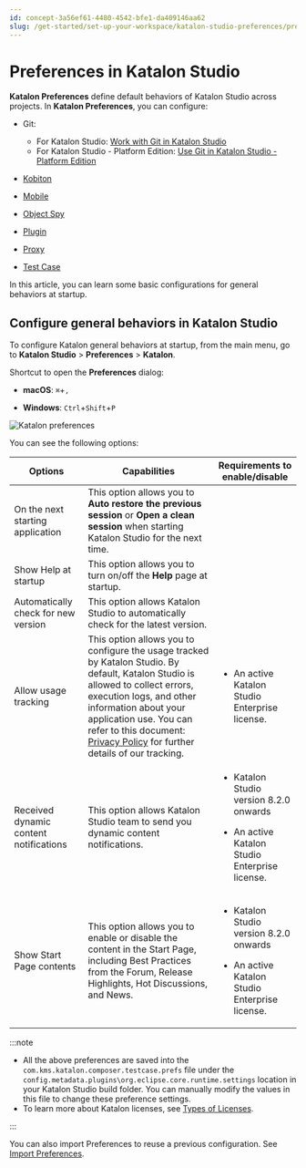 ```yaml
---
id: concept-3a56ef61-4480-4542-bfe1-da409146aa62
slug: /get-started/set-up-your-workspace/katalon-studio-preferences/preferences-in-katalon-studio
---
```


# Preferences in Katalon Studio

**Katalon Preferences** define default behaviors of Katalon Studio across projects. In **Katalon Preferences**, you can configure:

-   Git:

    -   For Katalon Studio: [Work with Git in Katalon Studio](/create-tests/manage-projects/project-settings/git-integration/work-with-git-in-katalon-studio)
    -   For Katalon Studio - Platform Edition: [Use Git in Katalon Studio - Platform Edition](/create-tests/manage-projects/project-settings/git-integration/work-with-git-in-katalon-studio-platform-edition)
-   [Kobiton](/execute/cloud-based-test-execution/integration-with-other-vendors-for-cloud-execution/kobiton-integration/kobiton-integration-with-katalon-studio#)
-   [Mobile](/get-started/set-up-your-workspace/katalon-studio-preferences/mobile-preferences-in-katalon-studio)
-   [Object Spy](/get-started/set-up-your-workspace/katalon-studio-preferences/object-spy-preferences-in-katalon-studio)
-   [Plugin](/plugins-and-add-ons/katalon-store/katalon-studio-plugins/using-katalon-store-plugins)
-   [Proxy](/get-started/set-up-your-workspace/katalon-studio-preferences/configure-proxy-preferences-in-katalon-studio)
-   [Test Case](/get-started/set-up-your-workspace/katalon-studio-preferences/test-case-preferences-in-katalon-studio)

In this article, you can learn some basic configurations for general behaviors at startup.

## Configure general behaviors in Katalon Studio

To configure Katalon general behaviors at startup, from the main menu, go to **Katalon Studio** &gt; **Preferences** &gt; **Katalon**.

Shortcut to open the **Preferences** dialog:

-   **macOS**: <code>⌘</code>+<code>,</code>

-   **Windows**: <code>Ctrl</code>+<code>Shift</code>+<code>P</code>


<img src="/doc_images/Documents/Get_Started/Set_Up_Your_Workspace/Katalon_Studio_Preferences/katalon-preferences/ks-840-preferences.png" width={600} alt="Katalon preferences" />

You can see the following options:

<table><tr><th>Options</th><th>Capabilities</th><th>Requirements to enable/disable</th></tr><tbody><tr><td>On the next starting application</td><td>This option allows you to <strong>Auto restore the previous session</strong> or <strong>Open a clean session</strong> when starting <span>Katalon Studio</span> for the next time.</td><td> </td></tr><tr><td>Show Help at startup</td><td>This option allows you to turn on/off the <strong>Help</strong> page at startup.</td><td> </td></tr><tr><td>Automatically check for new version</td><td>This option allows <span>Katalon Studio</span> to automatically check for the latest version.</td><td> </td></tr><tr><td>Allow usage tracking</td><td>This option allows you to configure the usage tracked by <span>Katalon Studio</span>. By default, <span>Katalon Studio</span> is allowed to collect errors, execution logs, and other information about your application use. You can refer to this document: <a href="https://www.katalon.com/terms/katalon/privacy-policy/" >Privacy Policy</a> for further details of our tracking.</td><td><ul><li><p>An active Katalon Studio Enterprise license.</p></li></ul></td></tr><tr><td>Received dynamic content notifications</td><td>This option allows <span>Katalon Studio</span> team to send you dynamic content notifications.</td><td><ul><li><p><span>Katalon Studio</span> version 8.2.0 onwards</p></li><li><p>An active Katalon Studio Enterprise license.</p></li></ul></td></tr><tr><td>Show Start Page contents</td><td>This option allows you to enable or disable the content in the Start Page, including Best Practices from the Forum, Release Highlights, Hot Discussions, and News.</td><td><ul><li><p><span>Katalon Studio</span> version 8.2.0 onwards</p></li><li><p>An active Katalon Studio Enterprise license.</p></li></ul></td></tr></tbody></table>


:::note

-   All the above preferences are saved into the <code>com.kms.katalon.composer.testcase.prefs</code> file under the <code>config\.metadata\.plugins\org.eclipse.core.runtime\.settings</code> location in your Katalon Studio build folder. You can manually modify the values in this file to change these preference settings.
-   To learn more about Katalon licenses, see [Types of Licenses](/administer/katalon-studio-enterprise-and-katalon-runtime-engine-license/license-overview).

:::

You can also import Preferences to reuse a previous configuration. See [Import Preferences](/get-started/set-up-your-workspace/katalon-studio-preferences/import-preferences-to-katalon-studio).